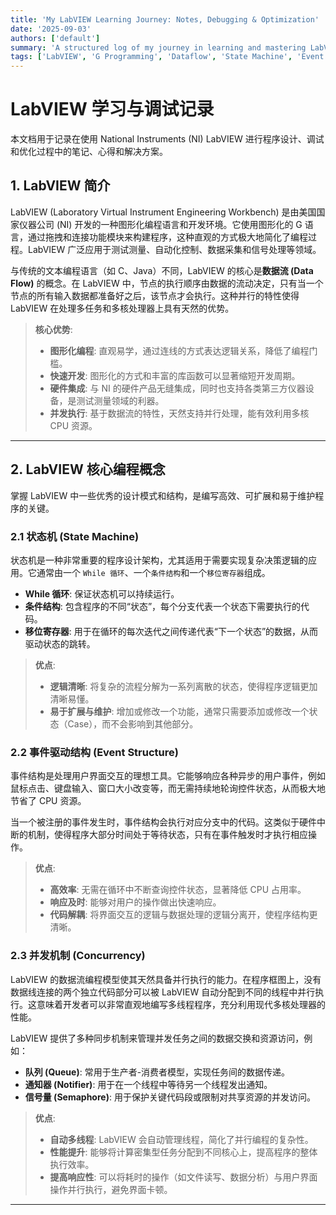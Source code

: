 ```yaml
---
title: 'My LabVIEW Learning Journey: Notes, Debugging & Optimization'
date: '2025-09-03'
authors: ['default']
summary: 'A structured log of my journey in learning and mastering LabVIEW, covering core concepts like State Machines and Event Structures, along with records of experiments, debugging sessions, and code improvements.'
tags: ['LabVIEW', 'G Programming', 'Dataflow', 'State Machine', 'Event Structure', 'Concurrency', 'Debugging']
---
```


# LabVIEW 学习与调试记录

本文档用于记录在使用 National Instruments (NI) LabVIEW 进行程序设计、调试和优化过程中的笔记、心得和解决方案。

## 1. LabVIEW 简介

LabVIEW (Laboratory Virtual Instrument Engineering Workbench) 是由美国国家仪器公司 (NI) 开发的一种图形化编程语言和开发环境。它使用图形化的 G 语言，通过拖拽和连接功能模块来构建程序，这种直观的方式极大地简化了编程过程。LabVIEW 广泛应用于测试测量、自动化控制、数据采集和信号处理等领域。

与传统的文本编程语言（如 C、Java）不同，LabVIEW 的核心是**数据流 (Data Flow)** 的概念。在 LabVIEW 中，节点的执行顺序由数据的流动决定，只有当一个节点的所有输入数据都准备好之后，该节点才会执行。这种并行的特性使得 LabVIEW 在处理多任务和多核处理器上具有天然的优势。

> **核心优势**:
> - **图形化编程**: 直观易学，通过连线的方式表达逻辑关系，降低了编程门槛。
> - **快速开发**: 图形化的方式和丰富的库函数可以显著缩短开发周期。
> - **硬件集成**: 与 NI 的硬件产品无缝集成，同时也支持各类第三方仪器设备，是测试测量领域的利器。
> - **并发执行**: 基于数据流的特性，天然支持并行处理，能有效利用多核 CPU 资源。

---

## 2. LabVIEW 核心编程概念

掌握 LabVIEW 中一些优秀的设计模式和结构，是编写高效、可扩展和易于维护程序的关键。

### 2.1 状态机 (State Machine)

状态机是一种非常重要的程序设计架构，尤其适用于需要实现复杂决策逻辑的应用。它通常由一个 `While 循环`、一个`条件结构`和一个`移位寄存器`组成。

- **While 循环**: 保证状态机可以持续运行。
- **条件结构**: 包含程序的不同“状态”，每个分支代表一个状态下需要执行的代码。
- **移位寄存器**: 用于在循环的每次迭代之间传递代表“下一个状态”的数据，从而驱动状态的跳转。

> **优点**:
> - **逻辑清晰**: 将复杂的流程分解为一系列离散的状态，使得程序逻辑更加清晰易懂。
> - **易于扩展与维护**: 增加或修改一个功能，通常只需要添加或修改一个状态（Case），而不会影响到其他部分。

### 2.2 事件驱动结构 (Event Structure)

事件结构是处理用户界面交互的理想工具。它能够响应各种异步的用户事件，例如鼠标点击、键盘输入、窗口大小改变等，而无需持续地轮询控件状态，从而极大地节省了 CPU 资源。

当一个被注册的事件发生时，事件结构会执行对应分支中的代码。这类似于硬件中断的机制，使得程序大部分时间处于等待状态，只有在事件触发时才执行相应操作。

> **优点**:
> - **高效率**: 无需在循环中不断查询控件状态，显著降低 CPU 占用率。
> - **响应及时**: 能够对用户的操作做出快速响应。
> - **代码解耦**: 将界面交互的逻辑与数据处理的逻辑分离开，使程序结构更清晰。

### 2.3 并发机制 (Concurrency)

LabVIEW 的数据流编程模型使其天然具备并行执行的能力。在程序框图上，没有数据线连接的两个独立代码部分可以被 LabVIEW 自动分配到不同的线程中并行执行。这意味着开发者可以非常直观地编写多线程程序，充分利用现代多核处理器的性能。

LabVIEW 提供了多种同步机制来管理并发任务之间的数据交换和资源访问，例如：
- **队列 (Queue)**: 常用于生产者-消费者模型，实现任务间的数据传递。
- **通知器 (Notifier)**: 用于在一个线程中等待另一个线程发出通知。
- **信号量 (Semaphore)**: 用于保护关键代码段或限制对共享资源的并发访问。

> **优点**:
> - **自动多线程**: LabVIEW 会自动管理线程，简化了并行编程的复杂性。
> - **性能提升**: 能够将计算密集型任务分配到不同核心上，提高程序的整体执行效率。
> - **提高响应性**: 可以将耗时的操作（如文件读写、数据分析）与用户界面操作并行执行，避免界面卡顿。

---